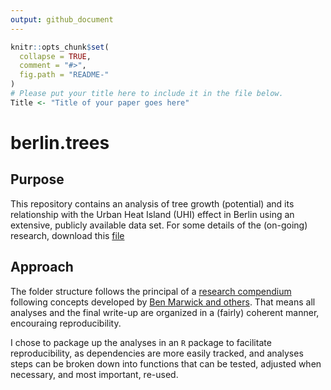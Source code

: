 ```yaml
---
output: github_document
---
```


<!-- README.md is generated from README.Rmd. Please edit that file -->

```r
knitr::opts_chunk$set(
  collapse = TRUE,
  comment = "#>",
  fig.path = "README-"
)
# Please put your title here to include it in the file below.
Title <- "Title of your paper goes here"
```

# berlin.trees

## Purpose

This repository contains an analysis of tree growth (potential) and its relationship with the Urban Heat Island (UHI) effect in Berlin using an extensive, publicly available data set. 
For some details of the (on-going) research, download this [file](./analysis/paper/paper.html)

## Approach

The folder structure follows the principal of a [research compendium](https://research-compendium.science/) following concepts developed by [Ben Marwick and others](https://www.tandfonline.com/doi/abs/10.1080/00031305.2017.1375986?journalCode=utas20).
That means all analyses and the final write-up are organized in a (fairly) coherent manner, encouraing reproducibility.

I chose to package up the analyses in an `R` package to facilitate reproducibility, as dependencies are more easily tracked, and analyses steps can be broken down into functions that can be tested, adjusted when necessary, and most important, re-used.




<!-- [![Binder](https://mybinder.org/badge_logo.svg)](https://mybinder.org/v2/gh///master?urlpath=rstudio) -->


<!-- This repository contains the data and code for our paper: -->

<!-- > Authors, (YYYY). _`r Title`_. Name of journal/book <https://doi.org/xxx/xxx> -->

<!-- Our pre-print is online here: -->

<!-- > Authors, (YYYY). _`r Title`_. Name of journal/book, Accessed `r format(Sys.Date(), "%d %b %Y")`. Online at <https://doi.org/xxx/xxx> -->


<!-- ### How to cite -->

<!-- Please cite this compendium as: -->

<!-- > Authors, (`r format(Sys.Date(), "%Y")`). _Compendium of R code and data for `r Title`_. Accessed `r format(Sys.Date(), "%d %b %Y")`. Online at <https://doi.org/xxx/xxx> -->

<!-- ### How to download or install -->

<!-- You can download the compendium as a zip from from this URL: </archive/master.zip> -->

<!-- Or you can install this compendium as an R package, berlin.trees, from GitHub with: -->


<!-- ```{r gh-installation, eval = FALSE} -->
<!-- # install.packages("devtools") -->
<!-- remotes::install_github("/") -->
<!-- ``` -->


<!-- ### Licenses -->

<!-- **Text and figures :**  [CC-BY-4.0](http://creativecommons.org/licenses/by/4.0/) -->

<!-- **Code :** See the [DESCRIPTION](DESCRIPTION) file -->

<!-- **Data :** [CC-0](http://creativecommons.org/publicdomain/zero/1.0/) attribution requested in reuse -->

<!-- ### Contributions -->

<!-- We welcome contributions from everyone. Before you get started, please see our [contributor guidelines](CONTRIBUTING.md). Please note that this project is released with a [Contributor Code of Conduct](CONDUCT.md). By participating in this project you agree to abide by its terms. -->

